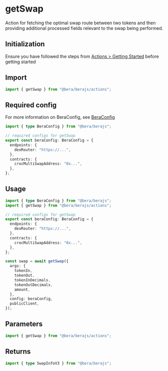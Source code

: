 # getSwap

Action for fetching the optimal swap route between two tokens and then providing additional processed fields relevant to the swap being performed.

## Initialization

Ensure you have followed the steps from [Actions > Getting Started](/actions/getting-started) before getting started

## Import

```ts
import { getSwap } from "@bera/berajs/actions";
```

## Required config

For more information on BeraConfig, see [BeraConfig](/bera-config/)

```ts twoslash
import { type BeraConfig } from "@bera/berajs";

// required configs for getSwap
export const beraConfig: BeraConfig = {
  endpoints: {
    dexRouter: "https://...",
  },
  contracts: {
    crocMultiSwapAddress: "0x...",
  },
};
```

## Usage

```ts
import { type BeraConfig } from "@bera/berajs";
import { getSwap } from "@bera/berajs/actions";

// required configs for getSwap
export const beraConfig: BeraConfig = {
  endpoints: {
    dexRouter: "https://...",
  },
  contracts: {
    crocMultiSwapAddress: "0x...",
  },
};

const swap = await getSwap({
  args: {
    tokenIn,
    tokenOut,
    tokenInDecimals,
    tokenOutDecimals,
    amount,
  },
  config: beraConfig,
  publicClient,
});
```

## Parameters

```ts
import { getSwap } from "@bera/berajs/actions";
```

## Returns

```ts
import { type SwapInfoV3 } from "@bera/berajs";
```
